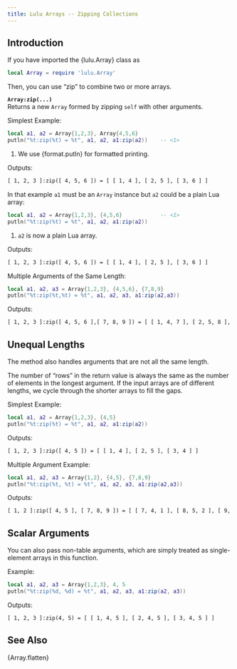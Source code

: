 ```yaml
---
title: Lulu Arrays -- Zipping Collections
---
```


## Introduction

If you have imported the {lulu.Array} class as
```lua
local Array = require 'lulu.Array'
```
Then, you can use "zip" to combine two or more arrays.

**`Array:zip(...)`**  <br>
Returns a new `Array` formed by zipping `self` with other arguments.

[Simplest Example:]{.bt}
```lua
local a1, a2 = Array{1,2,3}, Array{4,5,6}
putln("%t:zip(%t) = %t", a1, a2, a1:zip(a2))    -- <1>
```
1. We use {format.putln} for formatted printing.

Outputs:
```txt
[ 1, 2, 3 ]:zip([ 4, 5, 6 ]) = [ [ 1, 4 ], [ 2, 5 ], [ 3, 6 ] ]
```

In that example `a1` must be an `Array` instance but `a2` could be a plain Lua array:

```lua
local a1, a2 = Array{1,2,3}, {4,5,6}            -- <1>
putln("%t:zip(%t) = %t", a1, a2, a1:zip(a2))
```
1. `a2` is now a plain Lua array.

Outputs:
```txt
[ 1, 2, 3 ]:zip([ 4, 5, 6 ]) = [ [ 1, 4 ], [ 2, 5 ], [ 3, 6 ] ]
```

[Multiple Arguments of the Same Length:]{.bt}
```lua
local a1, a2, a3 = Array{1,2,3}, {4,5,6}, {7,8,9}
putln("%t:zip(%t,%t) = %t", a1, a2, a3, a1:zip(a2,a3))
```
Outputs:
```txt
[ 1, 2, 3 ]:zip([ 4, 5, 6 ],[ 7, 8, 9 ]) = [ [ 1, 4, 7 ], [ 2, 5, 8 ], [ 3, 6, 9 ] ]
```

## Unequal Lengths

The method also handles arguments that are not all the same length.

The number of "rows" in the return value is always the same as the number of elements in the longest argument.
If the input arrays are of different lengths, we cycle through the shorter arrays to fill the gaps.

[Simplest Example:]{.bt}
```lua
local a1, a2 = Array{1,2,3}, {4,5}
putln("%t:zip(%t) = %t", a1, a2, a1:zip(a2))
```
Outputs:
```txt
[ 1, 2, 3 ]:zip([ 4, 5 ]) = [ [ 1, 4 ], [ 2, 5 ], [ 3, 4 ] ]
```

[Multiple Argument Example:]{.bt}
```lua
local a1, a2, a3 = Array{1,2}, {4,5}, {7,8,9}
putln("%t:zip(%t, %t) = %t", a1, a2, a3, a1:zip(a2,a3))
```
Outputs:
```txt
[ 1, 2 ]:zip([ 4, 5 ], [ 7, 8, 9 ]) = [ [ 7, 4, 1 ], [ 8, 5, 2 ], [ 9, 4, 1 ] ]
```

## Scalar Arguments

You can also pass non-table arguments, which are simply treated as single-element arrays in this function.

[Example:]{.bt}
```lua
local a1, a2, a3 = Array{1,2,3}, 4, 5
putln("%t:zip(%d, %d) = %t", a1, a2, a3, a1:zip(a2, a3))
```
Outputs:
```txt
[ 1, 2, 3 ]:zip(4, 5) = [ [ 1, 4, 5 ], [ 2, 4, 5 ], [ 3, 4, 5 ] ]
```

## See Also

{Array.flatten}
